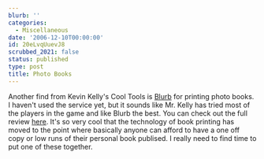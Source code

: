 ```yaml
---
blurb: ''
categories:
  - Miscellaneous
date: '2006-12-10T00:00:00'
id: 20eLvqUuevJ8
scrubbed_2021: false
status: published
type: post
title: Photo Books
---
```


Another find from Kevin Kelly's Cool Tools is
[Blurb](http://www.blurb.com/) for printing photo books. I haven't
used the service yet, but it sounds like Mr. Kelly has tried most
of the players in the game and like Blurb the best. You can check
out the full review
[here](http://www.kk.org/cooltools/archives/001520.php). It's so
very cool that the technology of book printing has moved to the
point where basically anyone can afford to have a one off copy or
low runs of their personal book publised. I really need to find
time to put one of these together.

